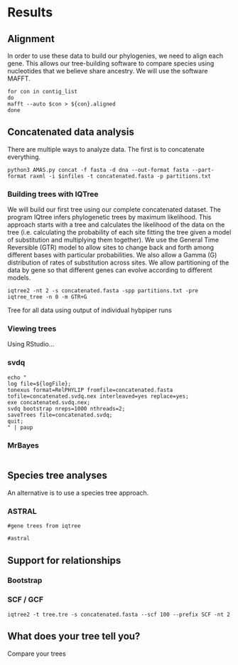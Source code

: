 # Results

## Alignment

In order to use these data to build our phylogenies, we need to align each gene.
This allows our tree-building software to compare species using nucleotides that we believe share ancestry. 
We will use the software MAFFT.

```
for con in contig_list
do
mafft --auto $con > ${con}.aligned
done
```

## Concatenated data analysis

There are multiple ways to analyze data.
The first is to concatenate everything.

```
python3 AMAS.py concat -f fasta -d dna --out-format fasta --part-format raxml -i $infiles -t concatenated.fasta -p partitions.txt

```

### Building trees with IQTree

We will build our first tree using our complete concatenated dataset.
The program IQtree infers phylogenetic trees by maximum likelihood.
This approach starts with a tree and calculates the likelihood of the data on the tree (i.e. calculating the probability of each site fitting the tree given a model of substitution and multiplying them together).
We use the General Time Reversible (GTR) model to allow sites to change back and forth among different bases with particular probabilities.
We also allow a Gamma (G) distribution of rates of substitution across sites.
We allow partitioning of the data by gene so that different genes can evolve according to different models.

```
iqtree2 -nt 2 -s concatenated.fasta -spp partitions.txt -pre iqtree_tree -n 0 -m GTR+G
```

Tree for all data using output of individual hybpiper runs

### Viewing trees

Using RStudio...

### svdq

```
echo "
log file=${logFile};
tonexus format=RelPHYLIP fromfile=concatenated.fasta tofile=concatenated.svdq.nex interleaved=yes replace=yes;
exe concatenated.svdq.nex;
svdq bootstrap nreps=1000 nthreads=2;
saveTrees file=concatenated.svdq;
quit;
" | paup
```

### MrBayes

```

```

## Species tree analyses

An alternative is to use a species tree approach.

### ASTRAL

```
#gene trees from iqtree

#astral
```

## Support for relationships

### Bootstrap

### SCF / GCF

```
iqtree2 -t tree.tre -s concatenated.fasta --scf 100 --prefix SCF -nt 2
```


## What does your tree tell you?

Compare your trees

